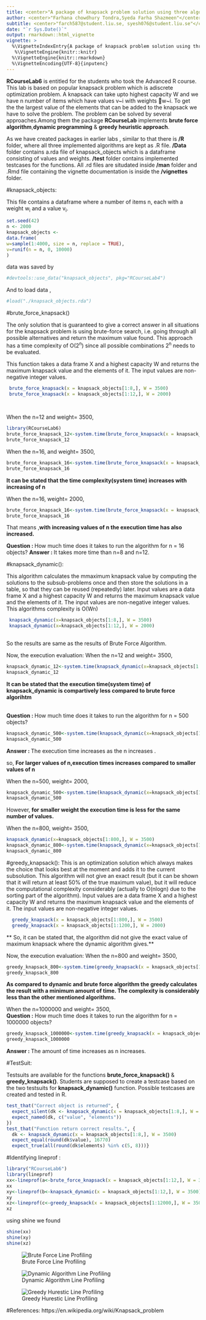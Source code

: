 ```yaml
---
title: <center>"A package of knapsack problem solution using three algorithms"</center>
author: <center>"Farhana chowdhury Tondra,Syeda Farha Shazmeen"</center>
subtitle: <center>"farch587@student.liu.se, syesh076@student.liu.se"</center>
date: "`r Sys.Date()`"
output: rmarkdown::html_vignette
vignette: >
  %\VignetteIndexEntry{A package of knapsack problem solution using three algothims}
   %\VignetteEngine{knitr::knitr}
  %\VignetteEngine{knitr::rmarkdown}
  %\VignetteEncoding{UTF-8}{inputenc}
---
```


**RCourseLab6** is entitled for the students who took the Advanced R course. This lab is based on popular knapsack problem which is adiscrete optimization problem. A knapsack can take upto highest capacity W and we have n number of items which have values v~i with weights w~i. To get the the largest value of the elements that can be added to the knapsack we have to solve the problem. The problem can be solved by several approaches.Among them the package **RCourseLab** implements **brute force algorithm**,**dynamic programming** & **greedy heuristic approach**. 



As we have created packages in earlier labs , similar to that there is **/R** folder, where all three implemented algorithms are kept as .R file. **/Data** folder contains a.rda file of knapsack_objects which is a dataframe consisting of values and weights. **/test** folder contains implemented testcases for the functions. All .rd files are situdated inside **/man** folder and .Rmd file containing the vignette documentation is inside the **/vignettes** folder.



#knapsack_objects:

This file contains a dataframe where a number of items n, each with a weight w~i~ and a value v~i~.


```r
set.seed(42)
n <- 2000
knapsack_objects <-
data.frame(
w=sample(1:4000, size = n, replace = TRUE),
v=runif(n = n, 0, 10000)
)
```

data was saved by 

```r
#devtools::use_data("knapsack_objects", pkg="RCourseLab4")
```

And to load data , 

```r
#load("./knapsack_objects.rda")
```


#brute_force_knapsack()

The only solution that is guaranteed to give a correct answer in all situations for the knapsack problem is using brute-force search, i.e. going through all possible alternatives and return the maximum value found. This approach has a time complexity of O(2^n^) since all possible combinations 2^n^ needs to be evaluated.

This function takes a data frame X and a highest capacity W and returns the maximum knapsack value and the elements of it. The input values are non-negative integer values.

```r
 brute_force_knapsack(x = knapsack_objects[1:8,], W = 3500)
 brute_force_knapsack(x = knapsack_objects[1:12,], W = 2000)
 
  
```

When the n=12 and weight= 3500,

```r
library(RCourseLab6)
brute_force_knapsack_12<-system.time(brute_force_knapsack(x = knapsack_objects[1:12,], W = 3500))
brute_force_knapsack_12

```

When the n=16, and weight= 3500,

```r
brute_force_knapsack_16<-system.time(brute_force_knapsack(x = knapsack_objects[1:16,], W = 3500))
brute_force_knapsack_16
```

**It can be stated that the time complexity(system time) increases with increasing of n**

When the n=16, weight= 2000,

```r
brute_force_knapsack_16<-system.time(brute_force_knapsack(x = knapsack_objects[1:16,], W = 2000))
brute_force_knapsack_16
```


That means ,**with increasing values of n the execution time has also increased.**

**Question : ** How much time does it takes to run the algorithm for n = 16 objects?
**Answer : ** It takes more time than n=8 and n=12.

#knapsack_dynamic():

This algorithm calculates the mmaximum knapsack value by computing the solutions to the subsub-problems
once and then store the solutions in a table, so that they can be reused (repeatedly) later.
Input values are a data frame X and a highest capacity W and returns the maximum knapsack value and the elements of it. The input values are non-negative integer values. This algorithms complexity is O(Wn)


```r
 knapsack_dynamic(x=knapsack_objects[1:8,], W = 3500)
 knapsack_dynamic(x=knapsack_objects[1:12,], W = 2000)
 
```

So the results are same as the results of Brute Force Algorithm.

Now, the execution evaluation:
When the n=12 and weight= 3500,

```r
knapsack_dynamic_12<-system.time(knapsack_dynamic(x=knapsack_objects[1:12,], W = 3500))
knapsack_dynamic_12
```

**It can be stated that the execution time(system time) of knapsack_dynamic is compartively less compared to  brute force algorihtm **

<br/>
**Question : ** How much time does it takes to run the algorithm for n = 500 objects?<br />
```r
knapsack_dynamic_500<-system.time(knapsack_dynamic(x=knapsack_objects[1:500,], W = 3500))
knapsack_dynamic_500
```

**Answer : ** The execution time increases as the n increases .

so, **For larger values of n,execution times increases compared to smaller values of n  **


When the n=500, weight= 2000,

```r
knapsack_dynamic_500<-system.time(knapsack_dynamic(x=knapsack_objects[1:500,], W = 2000))
knapsack_dynamic_500
```

However, **for smaller weight the execution time is less for the same number of values.**



When the n=800, weight= 3500,

```r
knapsack_dynamic(x=knapsack_objects[1:800,], W = 3500)
knapsack_dynamic_800<-system.time(knapsack_dynamic(x=knapsack_objects[1:800,], W = 3500))
knapsack_dynamic_800
```

#greedy_knapsack():
This is an optimization solution which always makes the choice that looks best at the moment and adds it to the current subsolution. This algorithm will not give an exact result (but it can be shown that it will return at least 50% of the true maximum value), but it will reduce the computational complexity considerably (actually to O(nlogn) due to the sorting
part of the algorithm). Input values are a data frame X and a highest capacity W and returns the maximum knapsack value and the elements of it. The input values are non-negative integer values.

```r
  greedy_knapsack(x = knapsack_objects[1:800,], W = 3500)
  greedy_knapsack(x = knapsack_objects[1:1200,], W = 2000)
```

** So, it can be stated that, the algorithm did not give the exact value of maximum knapsack where the dynamic algorithm gives.**

Now, the execution evaluation:
When the n=800 and weight= 3500,

```r
greedy_knapsack_800<-system.time(greedy_knapsack(x = knapsack_objects[1:800,], W = 3500))
greedy_knapsack_800
```

**As compared to dynamic and brute force algorithm the greedy calculates the result with a minimum amount of time. The complexity is considerably less than the other mentioned algorithms.**

When the n=1000000 and weight= 3500,<br />
**Question :** How much time does it takes to run the algorithm for n = 1000000 objects?
```r
greedy_knapsack_1000000<-system.time(greedy_knapsack(x = knapsack_objects[1:1000000,], W = 3500))
greedy_knapsack_1000000
```
**Answer : **  The amount of time increases as n increases.

#TestSuit:

Testsuits are available for the functions **brute_force_knapsack()** & **greedy_knapsack()**. Students are supposed to create a testcase based on the two testsuits for **knapsack_dynamic()** function.
Possible testcases are created and tested in R.

```r
test_that("Correct object is returned", {
  expect_silent(dk <- knapsack_dynamic(x = knapsack_objects[1:8,], W = 3500))
  expect_named(dk, c("value", "elements"))
})
test_that("Function return correct results.", {
  dk <- knapsack_dynamic(x = knapsack_objects[1:8,], W = 3500)
  expect_equal(round(dk$value), 16770)
  expect_true(all(round(dk$elements) %in% c(5, 8)))}

```


#Identifying lineprof :

```r
library("RCourseLab6")
library(lineprof)
xx<-lineprof(a<-brute_force_knapsack(x = knapsack_objects[1:12,], W = 3500))
xx
xy<-lineprof(b<-knapsack_dynamic(x = knapsack_objects[1:12,], W = 3500))
xy
xz<-lineprof(c<-greedy_knapsack(x = knapsack_objects[1:12000,], W = 3500))
xz
```

using shine we found

```r
shine(xx)
shine(xy)
shine(xz)
```

![Brute Force Line Profiling](./brute.png)



![Dynamic Algorithm Line Profiling](./Dynamic.png)

![Greedy Hurestic Line Profiling](./greedy.png)

#References:
 https://en.wikipedia.org/wiki/Knapsack_problem
 
 



